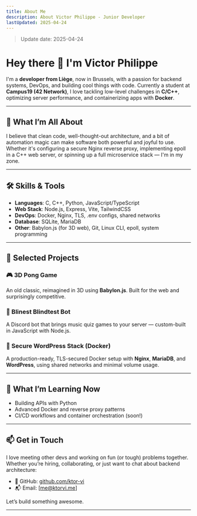 ```yaml
---
title: About Me
description: About Victor Philippe - Junior Developer
lastUpdated: 2025-04-24
---
```


> Update date: 2025-04-24

# Hey there 👋 I'm Victor Philippe

I'm a **developer from Liège**, now in Brussels, with a passion for backend systems, DevOps, and building cool things with code. Currently a student at **Campus19 (42 Network)**, I love tackling low-level challenges in **C/C++**, optimizing server performance, and containerizing apps with **Docker**.

---

## 🚀 What I’m All About

I believe that clean code, well-thought-out architecture, and a bit of automation magic can make software both powerful and joyful to use. Whether it's configuring a secure Nginx reverse proxy, implementing epoll in a C++ web server, or spinning up a full microservice stack — I'm in my zone.

---

## 🛠️ Skills & Tools

- **Languages**: C, C++, Python, JavaScript/TypeScript
- **Web Stack**: Node.js, Express, Vite, TailwindCSS
- **DevOps**: Docker, Nginx, TLS, .env configs, shared networks
- **Database**: SQLite, MariaDB
- **Other**: Babylon.js (for 3D web), Git, Linux CLI, epoll, system programming

---

## 🧩 Selected Projects

### 🎮 3D Pong Game  
An old classic, reimagined in 3D using **Babylon.js**. Built for the web and surprisingly competitive.

### 🤖 Blinest Blindtest Bot  
A Discord bot that brings music quiz games to your server — custom-built in JavaScript with Node.js.

### 🔐 Secure WordPress Stack (Docker)  
A production-ready, TLS-secured Docker setup with **Nginx**, **MariaDB**, and **WordPress**, using shared networks and minimal volume usage.

---

## 🧠 What I’m Learning Now

- Building APIs with Python  
- Advanced Docker and reverse proxy patterns  
- CI/CD workflows and container orchestration (soon!)

---

## 📫 Get in Touch

I love meeting other devs and working on fun (or tough) problems together. Whether you’re hiring, collaborating, or just want to chat about backend architecture:

- 🐙 GitHub: [github.com/ktor-vi](https://github.com/ktor-vi)
- 📬 Email: [me@ktorvi.me]

Let’s build something awesome.

---
